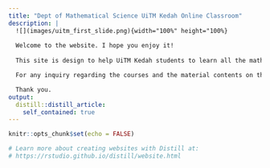 ```yaml
---
title: "Dept of Mathematical Science UiTM Kedah Online Classroom"
description: |
  ![](images/uitm_first_slide.png){width="100%" height="100%}  
  
  Welcome to the website. I hope you enjoy it!  
  
  This site is design to help UiTM Kedah students to learn all the mathematics and statistics courses through online and distance learning platform. Within this site, you will came accross lectures notes, learning videos, supporting materials and some other stuff that you can view online or download.  

  For any inquiry regarding the courses and the material contents on this site, you can contact the webmaster by sending him an email. [webmaster](mailto:ariff118@uitm.edu.my).  

  Thank you.
output: 
  distill::distill_article:
    self_contained: true
---
```


```r
knitr::opts_chunk$set(echo = FALSE)

# Learn more about creating websites with Distill at:
# https://rstudio.github.io/distill/website.html

```
